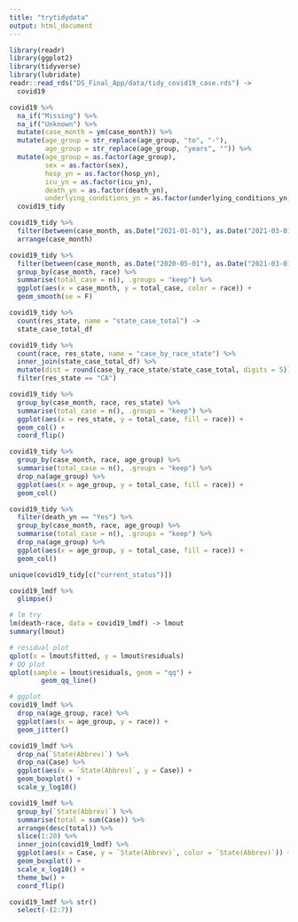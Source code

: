 ```yaml
---
title: "trytidydata"
output: html_document
---
```


```r
library(readr)
library(ggplot2)
library(tidyverse)
library(lubridate)
readr::read_rds("DS_Final_App/data/tidy_covid19_case.rds") -> 
  covid19
```

```r
covid19 %>% 
  na_if("Missing") %>% 
  na_if("Unknown") %>% 
  mutate(case_month = ym(case_month)) %>% 
  mutate(age_group = str_replace(age_group, "to", "-"),
         age_group = str_replace(age_group, "years", "")) %>% 
  mutate(age_group = as.factor(age_group),
         sex = as.factor(sex),
         hosp_yn = as.factor(hosp_yn),
         icu_yn = as.factor(icu_yn),
         death_yn = as.factor(death_yn),
         underlying_conditions_yn = as.factor(underlying_conditions_yn))  ->
  covid19_tidy
```

```r
covid19_tidy %>% 
  filter(between(case_month, as.Date("2021-01-01"), as.Date("2021-03-01"))) %>% 
  arrange(case_month)
```

```r
covid19_tidy %>% 
  filter(between(case_month, as.Date("2020-05-01"), as.Date("2021-03-01"))) %>% 
  group_by(case_month, race) %>% 
  summarise(total_case = n(), .groups = "keep") %>% 
  ggplot(aes(x = case_month, y = total_case, color = race)) +
  geom_smooth(se = F)
```

```r
covid19_tidy %>% 
  count(res_state, name = "state_case_total") ->
  state_case_total_df

covid19_tidy %>% 
  count(race, res_state, name = "case_by_race_state") %>% 
  inner_join(state_case_total_df) %>% 
  mutate(dist = round(case_by_race_state/state_case_total, digits = 5)) %>% 
  filter(res_state == "CA")
```

```r
covid19_tidy %>% 
  group_by(case_month, race, res_state) %>% 
  summarise(total_case = n(), .groups = "keep") %>% 
  ggplot(aes(x = res_state, y = total_case, fill = race)) +
  geom_col() +
  coord_flip()
```

```r
covid19_tidy %>% 
  group_by(case_month, race, age_group) %>% 
  summarise(total_case = n(), .groups = "keep") %>% 
  drop_na(age_group) %>% 
  ggplot(aes(x = age_group, y = total_case, fill = race)) +
  geom_col()
```

```r
covid19_tidy %>% 
  filter(death_yn == "Yes") %>% 
  group_by(case_month, race, age_group) %>% 
  summarise(total_case = n(), .groups = "keep") %>% 
  drop_na(age_group) %>% 
  ggplot(aes(x = age_group, y = total_case, fill = race)) +
  geom_col()
```

```r
unique(covid19_tidy[c("current_status")])
```

```r
covid19_lmdf %>% 
  glimpse()

# lm try
lm(death~race, data = covid19_lmdf) -> lmout
summary(lmout)

# residual plot
qplot(x = lmout$fitted, y = lmout$residuals)
# QQ plot 
qplot(sample = lmout$residuals, geom = "qq") +
        geom_qq_line()

# ggplot
covid19_lmdf %>% 
  drop_na(age_group, race) %>% 
  ggplot(aes(x = age_group, y = race)) +
  geom_jitter()

covid19_lmdf %>% 
  drop_na(`State(Abbrev)`) %>% 
  drop_na(Case) %>% 
  ggplot(aes(x = `State(Abbrev)`, y = Case)) +
  geom_boxplot() +
  scale_y_log10()

covid19_lmdf %>% 
  group_by(`State(Abbrev)`) %>% 
  summarise(total = sum(Case)) %>% 
  arrange(desc(total)) %>% 
  slice(1:20) %>% 
  inner_join(covid19_lmdf) %>% 
  ggplot(aes(x = Case, y = `State(Abbrev)`, color = `State(Abbrev)`)) +
  geom_boxplot() +
  scale_x_log10() +
  theme_bw() +
  coord_flip()

covid19_lmdf %>% str()
  select(-(2:7))
```

